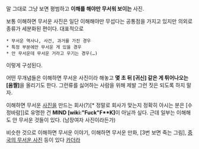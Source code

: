 말 그대로 그냥 보면 평범하고 '''이해를 해야만 무서워 보이는''' 사진.

보통 이해하면 무서운 사진은 일단 이해해야만 무섭다는 공통점을 가지고 있지만 의외로 종류가 세분화된 편이다. 대표적으로
 * 무서운 역사나, 사건, 과거를 가진 경우
 * 특정 부분에만 무서운 게 있을 경우
 * 안 무서운데 무서운 거라고 우기는 경우(…)
이렇게 구성된다.

어떤 무개념들은 이해하면 무서운 사진이라 해놓고 '''몇 초 뒤 [귀신] 같은 게 튀어나오는 [움짤]'''을 올리기도 한다. 그런류를 싫어하는 사람을 위해 제발 그런 짓은 되도록 하지 말자.

이해하면 무서운 [[사진]]을 만드는 회사(?)[* 정말로 회사가 맞는지 정확히 아시는 분은 [수정바람]]로 유명한 건 '''MIND [wiki:"Fuck"F**K]'''이 아닐까 싶다. 근데 일부는 이해해도 안 무서운 것들이 있다. (남장여자 사진이라든가)

비슷한 것으로 이해하면 무서운 이야기, 이해하면 무서운 만화, [3번 보면 죽는 그림], [[중국의 무서운 사진]] 등이 있다 [[카더라]]
